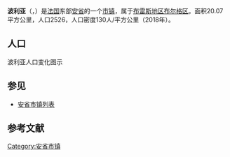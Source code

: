 {{for|匈牙利裔美国數學家|乔治·波利亚}}
{{noteTA|G1=法国地名}}
{{Infobox French commune
|name                    = 波利亚
|native name             = Polliat
|arrondissement          = [[布雷斯地区布尔格区|布雷斯地区布尔格区]]
}}
'''波利亚'''（{{lang-fr|Polliat}}，{{IPA-fr|pɔlja}}）是[[法国|法国]]东部[[安省_(法國)|安省]]的一个[[市镇_(法国)|市镇]]，属于[[布雷斯地区布尔格区|布雷斯地区布尔格区]]。面积20.07平方公里，人口2526，人口密度130人/平方公里（2018年）。

== 人口 ==
波利亚人口变化图示
{{French Commune Population|01301}}

==参见==
*[[安省市镇列表|安省市镇列表]]

== 参考文献 ==
{{reflist}}

{{安省市鎮}}
[[Category:安省市镇|Category:安省市镇]]